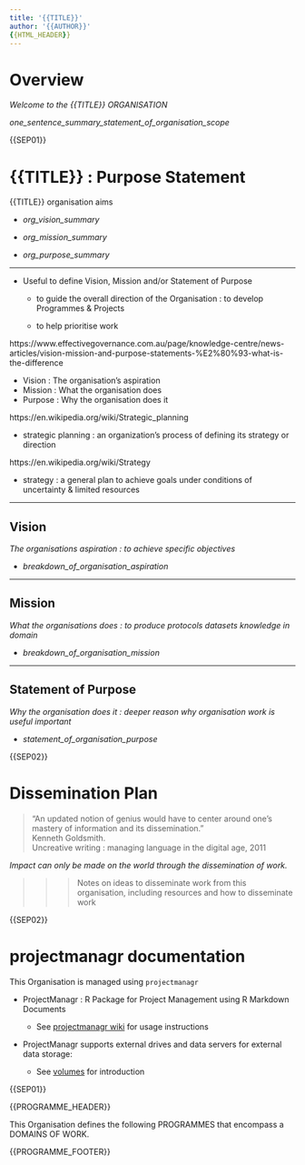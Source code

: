 ```yaml
---
title: '{{TITLE}}'
author: '{{AUTHOR}}'
{{HTML_HEADER}}
---
```




# Overview



*Welcome to the {{TITLE}} ORGANISATION*


_one_sentence_summary_statement_of_organisation_scope_



{{SEP01}}



# {{TITLE}} : Purpose Statement


{{TITLE}} organisation aims 


* _org_vision_summary_

* _org_mission_summary_

* _org_purpose_summary_


----


* Useful to define Vision, Mission and/or Statement of Purpose 

    + to guide the overall direction of the Organisation : to develop Programmes & Projects
    
    + to help prioritise work


https://www.effectivegovernance.com.au/page/knowledge-centre/news-articles/vision-mission-and-purpose-statements-%E2%80%93-what-is-the-difference

* Vision : The organisation's aspiration
* Mission : What the organisation does
* Purpose : Why the organisation does it


https://en.wikipedia.org/wiki/Strategic_planning

* strategic planning : an organization's process of defining its strategy or direction


https://en.wikipedia.org/wiki/Strategy

* strategy : a general plan to achieve goals under conditions of uncertainty & limited resources


----



## Vision


*The organisations aspiration : to achieve specific objectives*



* _breakdown_of_organisation_aspiration_



----



## Mission


*What the organisations does : to produce protocols datasets knowledge in domain*



* _breakdown_of_organisation_mission_



----



## Statement of Purpose


*Why the organisation does it : deeper reason why organisation work is useful important*



* _statement_of_organisation_purpose_




{{SEP02}}



# Dissemination Plan


> “An updated notion of genius would have to center around one’s mastery of information and its dissemination.”  
Kenneth Goldsmith.  
Uncreative writing : managing language in the digital age, 2011


*Impact can only be made on the world through the dissemination of work.*


>>> 
>>> Notes on ideas to disseminate work from this organisation, including resources and how to disseminate work
>>> 



{{SEP02}}



# projectmanagr documentation


This Organisation is managed using `projectmanagr`


* ProjectManagr : R Package for Project Management using R Markdown Documents

    + See [projectmanagr wiki](https://github.com/stevenjwest/projectmanagr/wiki) for usage instructions


* ProjectManagr supports external drives and data servers for external data storage:

    + See [volumes](volumes/volumes.Rmd) for introduction



{{SEP01}}



{{PROGRAMME_HEADER}}


This Organisation defines the following PROGRAMMES that encompass a DOMAINS OF WORK.



{{PROGRAMME_FOOTER}}




